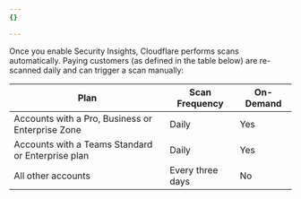 ```yaml
---
{}

---
```


Once you enable Security Insights, Cloudflare performs scans automatically. Paying customers (as defined in the table below) are re-scanned daily and can trigger a scan manually:

| Plan                                              | Scan Frequency   | On-Demand |
| ------------------------------------------------- | ---------------- | --------- |
| Accounts with a Pro, Business or Enterprise Zone  | Daily            | Yes       |
| Accounts with a Teams Standard or Enterprise plan | Daily            | Yes       |
| All other accounts                                | Every three days | No        |
